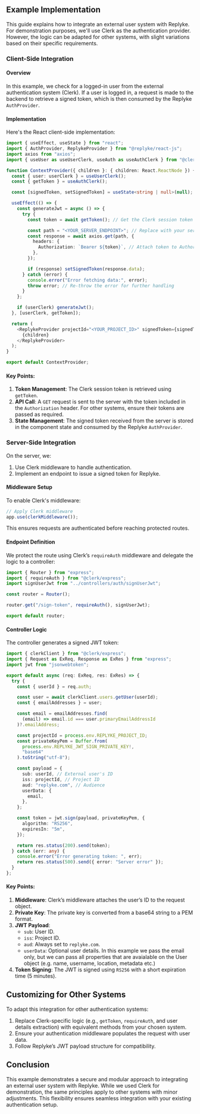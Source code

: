 ## Example Implementation

This guide explains how to integrate an external user system with Replyke. For demonstration purposes, we'll use Clerk as the authentication provider. However, the logic can be adapted for other systems, with slight variations based on their specific requirements.

### Client-Side Integration

#### Overview

In this example, we check for a logged-in user from the external authentication system (Clerk). If a user is logged in, a request is made to the backend to retrieve a signed token, which is then consumed by the Replyke `AuthProvider`.

#### Implementation

Here's the React client-side implementation:

```typescript
import { useEffect, useState } from "react";
import { AuthProvider, ReplykeProvider } from "@replyke/react-js";
import axios from "axios";
import { useUser as useUserClerk, useAuth as useAuthClerk } from "@clerk/clerk-react";

function ContextProvider({ children }: { children: React.ReactNode }) {
  const { user: userClerk } = useUserClerk();
  const { getToken } = useAuthClerk();

  const [signedToken, setSignedToken] = useState<string | null>(null);

  useEffect(() => {
    const generateJwt = async () => {
      try {
        const token = await getToken(); // Get the Clerk session token

        const path = "<YOUR_SERVER_ENDPOINT>"; // Replace with your server's endpoint
        const response = await axios.get(path, {
          headers: {
            Authorization: `Bearer ${token}`, // Attach token to Authorization header
          },
        });

        if (response) setSignedToken(response.data);
      } catch (error) {
        console.error("Error fetching data:", error);
        throw error; // Re-throw the error for further handling
      }
    };

    if (userClerk) generateJwt();
  }, [userClerk, getToken]);

  return (
    <ReplykeProvider projectId="<YOUR_PROJECT_ID>" signedToken={signedToken}>
      {children}
    </ReplykeProvider>
  );
}

export default ContextProvider;

```

#### Key Points:

1.  **Token Management**: The Clerk session token is retrieved using `getToken`.
2.  **API Call**: A `GET` request is sent to the server with the token included in the `Authorization` header. For other systems, ensure their tokens are passed as required.
3.  **State Management**: The signed token received from the server is stored in the component state and consumed by the Replyke `AuthProvider`.

### Server-Side Integration

On the server, we:

1.  Use Clerk middleware to handle authentication.
2.  Implement an endpoint to issue a signed token for Replyke.

#### Middleware Setup

To enable Clerk's middleware:

```typescript
// Apply Clerk middleware
app.use(clerkMiddleware());

```

This ensures requests are authenticated before reaching protected routes.

#### Endpoint Definition

We protect the route using Clerk’s `requireAuth` middleware and delegate the logic to a controller:

```typescript
import { Router } from "express";
import { requireAuth } from "@clerk/express";
import signUserJwt from "../controllers/auth/signUserJwt";

const router = Router();

router.get("/sign-token", requireAuth(), signUserJwt);

export default router;

```

#### Controller Logic

The controller generates a signed JWT token:

```typescript
import { clerkClient } from "@clerk/express";
import { Request as ExReq, Response as ExRes } from "express";
import jwt from "jsonwebtoken";

export default async (req: ExReq, res: ExRes) => {
  try {
    const { userId } = req.auth;

    const user = await clerkClient.users.getUser(userId);
    const { emailAddresses } = user;

    const email = emailAddresses.find(
      (email) => email.id === user.primaryEmailAddressId
    )?.emailAddress;

    const projectId = process.env.REPLYKE_PROJECT_ID;
    const privateKeyPem = Buffer.from(
      process.env.REPLYKE_JWT_SIGN_PRIVATE_KEY!,
      "base64"
    ).toString("utf-8");

    const payload = {
      sub: userId, // External user's ID
      iss: projectId, // Project ID
      aud: "replyke.com", // Audience
      userData: {
        email,
      },
    };

    const token = jwt.sign(payload, privateKeyPem, {
      algorithm: "RS256",
      expiresIn: "5m",
    });

    return res.status(200).send(token);
  } catch (err: any) {
    console.error("Error generating token: ", err);
    return res.status(500).send({ error: "Server error" });
  }
};

```

#### Key Points:

1.  **Middleware**: Clerk’s middleware attaches the user’s ID to the request object.
2.  **Private Key**: The private key is converted from a base64 string to a PEM format.
3.  **JWT Payload**:
    -   `sub`: User ID.
    -   `iss`: Project ID.
    -   `aud`: Always set to `replyke.com`.
    -   `userData`: Optional user details. In this example we pass the email only, but we can pass all properties that are avaialable on the User object (e.g. name, username, location, metadata etc.)
4.  **Token Signing**: The JWT is signed using `RS256` with a short expiration time (5 minutes).

## Customizing for Other Systems

To adapt this integration for other authentication systems:

1.  Replace Clerk-specific logic (e.g., `getToken`, `requireAuth`, and user details extraction) with equivalent methods from your chosen system.
2.  Ensure your authentication middleware populates the request with user data.
3.  Follow Replyke’s JWT payload structure for compatibility.

## Conclusion

This example demonstrates a secure and modular approach to integrating an external user system with Replyke. While we used Clerk for demonstration, the same principles apply to other systems with minor adjustments. This flexibility ensures seamless integration with your existing authentication setup.